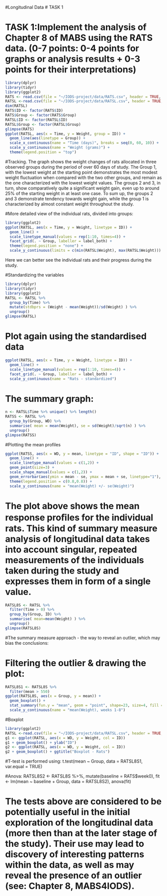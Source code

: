 
#Longitudinal Data # TASK 1

# TASK 1:Implement the analysis of Chapter 8 of MABS using the RATS data. (0-7 points: 0-4 points for graphs or analysis results + 0-3 points for their interpretations)

```r
library(dplyr)
library(tidyr)
library(ggplot2)
RATS <- read.csv(file = "~/IODS-project/data/RATS.csv", header = TRUE, row.names = 1)
RATSL <-read.csv(file = "~/IODS-project/data/RATSL.csv", header = TRUE, row.names = 1)
dim(RATSL)
RATS$ID <- factor(RATS$ID)
RATS$Group <- factor(RATS$Group)
RATSL$ID <- factor(RATSL$ID)
RATSL$Group <- factor(RATSL$Group)
glimpse(RATS)
ggplot(RATSL, aes(x = Time, y = Weight, group = ID)) +
  geom_line(aes(linetype = Group)) +
  scale_x_continuous(name = "Time (days)", breaks = seq(0, 60, 10)) +
  scale_y_continuous(name = "Weight (grams)") +
  theme(legend.position = "top")
```

#Tracking. The graph shows the weight changes of rats allocated in three observed groups during the period of over 60 days of study. The Group 1, with the lowest weight at the starting point demonstrates the most modest weight fluctuation when compared with the two other groups, and remain as the one characterized with the lowest weight values. The groups 2 and 3, in turn, show comparatively quite a significant weight gain, even up to around 25% of the starting weight in at least one case. To sum up, the groups 2 and 3 demonstrate tendency towards weight gain, while the group 1 is characterized by almost constant weight throughout the study. 

#More detailed view of the individual rats, divided into groups:

```r
library(ggplot2)
ggplot(RATSL, aes(x = Time, y = Weight, linetype = ID)) +
  geom_line() +
  scale_linetype_manual(values = rep(1:10, times=4)) +
  facet_grid(. ~ Group, labeller = label_both) +
  theme(legend.position = "none") + 
  scale_y_continuous(limits = c(min(RATSL$Weight), max(RATSL$Weight)))
```

Here we can better see the individual rats and their progress during the study.  

#Standardizing the variables
```r
library(dplyr)
library(tidyr)
library(ggplot2)
RATSL <- RATSL %>%
  group_by(Time) %>%
  mutate(stdbprs = (Weight - mean(Weight))/sd(Weight) ) %>%
  ungroup()
glimpse(RATSL)
```

# Plot again using the standardised data

```r
ggplot(RATSL, aes(x = Time, y = Weight, linetype = ID)) +
  geom_line() +
  scale_linetype_manual(values = rep(1:10, times=4)) +
  facet_grid(. ~ Group, labeller = label_both) +
  scale_y_continuous(name = "Rats - standardized")
```

# The summary graph:

```r
n <- RATSL$Time %>% unique() %>% length()
RATSS <- RATSL %>%
  group_by(Group, WD) %>%
  summarise( mean = mean(Weight), se = sd(Weight)/sqrt(n) ) %>%
  ungroup()
glimpse(RATSS)
```

#Plotting the mean profiles

```r
ggplot(RATSS, aes(x = WD, y = mean, linetype = "ID", shape = "ID")) +
  geom_line() +
  scale_linetype_manual(values = c(1,2)) +
  geom_point(size=3) +
  scale_shape_manual(values = c(1,2)) +
  geom_errorbar(aes(ymin = mean - se, ymax = mean + se, linetype="1"), width=0.3) +
  theme(legend.position = c(0.8,0.8)) +
  scale_y_continuous(name = "mean(Weight) +/- se(Weight)")
```
# The plot above shows the mean response proﬁles for the individual rats. This kind of summary measure analysis of longitudinal data takes into account singular, repeated  measurements of the individuals taken during the study and expresses them in form of a single value.  

```r
RATSL8S <- RATSL %>%
  filter(Time > 0) %>%
  group_by(Group, ID) %>%
  summarise( mean=mean(Weight) ) %>%
  ungroup()
glimpse(RATSL8S)
```

#The summary measure approach - the way to reveal an outlier, which may bias the conclusions:

# Filtering the outlier & drawing the plot:
```r
RATSL8S1 <- RATSL8S %>%
  filter(mean > 550)
ggplot(RATSL8S, aes(x = Group, y = mean)) +
  geom_boxplot() +
  stat_summary(fun.y = "mean", geom = "point", shape=23, size=4, fill = "pink") +
  scale_y_continuous(name = "mean(Weight), weeks 1-8")
```

#Boxplot
```r
library(ggplot2)
RATSL <-read.csv(file = "~/IODS-project/data/RATSL.csv", header = TRUE, row.names = 1)
g1 <- ggplot(RATSL, aes(x = WD, y = Weight, col = ID))
g1 + geom_boxplot() + ylab("ID")
g2 <- ggplot(RATSL, aes(x = WD, y = Weight, col = ID))
g2 + geom_boxplot() + ggtitle("Boxplot - Rats") 
```



#T-test is performed using: t.test(mean ~ Group, data = RATSL8S1, var.equal = TRUE) 

#Anova: RATSL8S2 <- RATSL8S %>%, mutate(baseline = RATS$week0), fit <- lm(mean ~ baseline + Group, data = RATSL8S2), anova(fit)


# The tests above are considered to be potentially useful in the initial exploration of the longitudinal data (more then than at the later stage of the study). Their use may lead to discovery of interesting patterns within the data, as well as may reveal the presence of an outlier (see: Chapter 8, MABS4IODS). 
